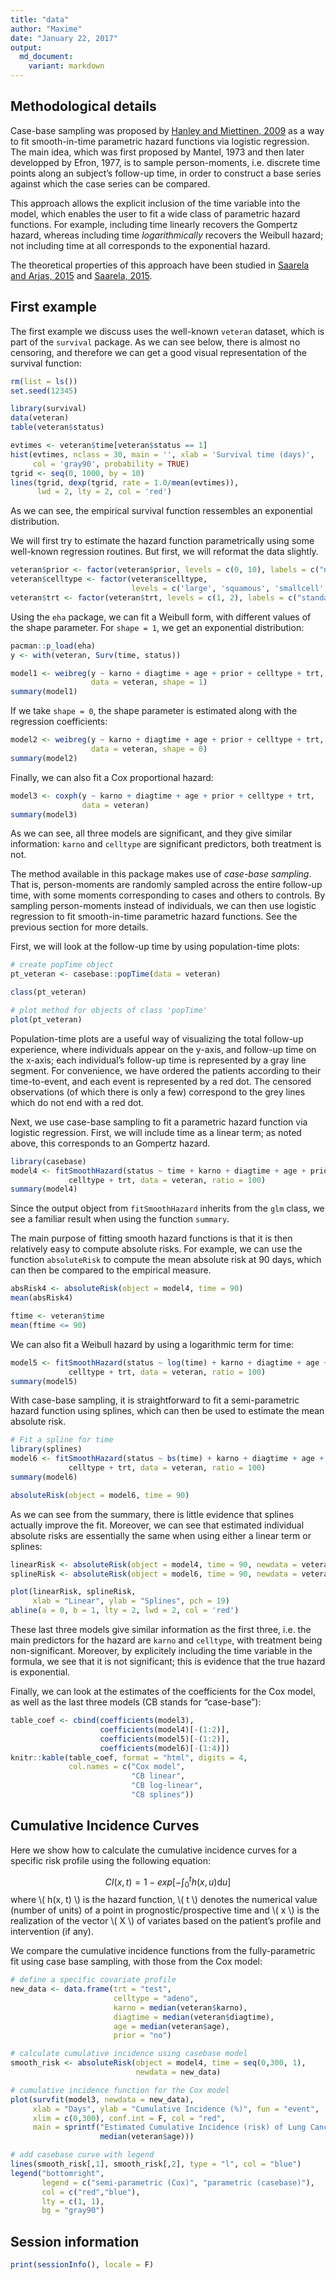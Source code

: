 ```yaml
---
title: "data"
author: "Maxime"
date: "January 22, 2017"
output:
  md_document:
    variant: markdown
---
```


## Methodological details

Case-base sampling was proposed by [Hanley and Miettinen, 2009](https://github.com/sahirbhatnagar/casebase/blob/master/references/Hanley_Miettinen-2009-Inter_J_of_Biostats.pdf) as a way to fit smooth-in-time parametric hazard functions via logistic regression. The main idea, which was first proposed by Mantel, 1973 and then later developped by Efron, 1977, is to sample person-moments, i.e. discrete time points along an subject's follow-up time, in order to construct a base series against which the case series can be compared. 

This approach allows the explicit inclusion of the time variable into the model, which enables the user to fit a wide class of parametric hazard functions. For example, including time linearly recovers the Gompertz hazard, whereas including time *logarithmically* recovers the Weibull hazard; not including time at all corresponds to the exponential hazard.

The theoretical properties of this approach have been studied in [Saarela and Arjas, 2015](https://github.com/sahirbhatnagar/casebase/blob/master/references/Saarela_et_al-2015-Scandinavian_Journal_of_Statistics.pdf) and [Saarela, 2015](https://github.com/sahirbhatnagar/casebase/blob/master/references/Saarela-2015-Lifetime_Data_Analysis.pdf).

## First example

The first example we discuss uses the well-known ```veteran``` dataset, which is part of the ```survival``` package. As we can see below, there is almost no censoring, and therefore we can get a good visual representation of the survival function:

```r
rm(list = ls())
set.seed(12345)

library(survival)
data(veteran)
table(veteran$status)

evtimes <- veteran$time[veteran$status == 1]
hist(evtimes, nclass = 30, main = '', xlab = 'Survival time (days)', 
     col = 'gray90', probability = TRUE)
tgrid <- seq(0, 1000, by = 10)
lines(tgrid, dexp(tgrid, rate = 1.0/mean(evtimes)), 
      lwd = 2, lty = 2, col = 'red')
```

As we can see, the empirical survival function ressembles an exponential distribution.

We will first try to estimate the hazard function parametrically using some well-known regression routines. But first, we will reformat the data slightly.

```r
veteran$prior <- factor(veteran$prior, levels = c(0, 10), labels = c("no","yes"))
veteran$celltype <- factor(veteran$celltype, 
                           levels = c('large', 'squamous', 'smallcell', 'adeno'))
veteran$trt <- factor(veteran$trt, levels = c(1, 2), labels = c("standard", "test"))
```

Using the ```eha``` package, we can fit a Weibull form, with different values of the shape parameter. For `shape = 1`, we get an exponential distribution:

```r
pacman::p_load(eha)
y <- with(veteran, Surv(time, status))

model1 <- weibreg(y ~ karno + diagtime + age + prior + celltype + trt, 
                  data = veteran, shape = 1)
summary(model1)
```

If we take `shape = 0`, the shape parameter is estimated along with the regression coefficients:

```r
model2 <- weibreg(y ~ karno + diagtime + age + prior + celltype + trt, 
                  data = veteran, shape = 0)
summary(model2)
```

Finally, we can also fit a Cox proportional hazard:

```r
model3 <- coxph(y ~ karno + diagtime + age + prior + celltype + trt, 
                data = veteran)
summary(model3)
```

As we can see, all three models are significant, and they give similar information: ```karno``` and ```celltype``` are significant predictors, both treatment is not.

The method available in this package makes use of *case-base sampling*. That is, person-moments are randomly sampled across the entire follow-up time, with some moments corresponding to cases and others to controls. By sampling person-moments instead of individuals, we can then use logistic regression to fit smooth-in-time parametric hazard functions. See the previous section for more details.

First, we will look at the follow-up time by using population-time plots:

```r
# create popTime object
pt_veteran <- casebase::popTime(data = veteran)

class(pt_veteran)

# plot method for objects of class 'popTime'
plot(pt_veteran)
```

Population-time plots are a useful way of visualizing the total follow-up experience, where individuals appear on the y-axis, and follow-up time on the x-axis; each individual's follow-up time is represented by a gray line segment. For convenience, we have ordered the patients according to their time-to-event, and each event is represented by a red dot. The censored observations (of which there is only a few) correspond to the grey lines which do not end with a red dot.

Next, we use case-base sampling to fit a parametric hazard function via logistic regression. First, we will include time as a linear term; as noted above, this corresponds to an Gompertz hazard.

```r
library(casebase)
model4 <- fitSmoothHazard(status ~ time + karno + diagtime + age + prior +
             celltype + trt, data = veteran, ratio = 100)
summary(model4)
```

Since the output object from ```fitSmoothHazard``` inherits from the ```glm``` class, we see a familiar result when using the function ```summary```.

The main purpose of fitting smooth hazard functions is that it is then relatively easy to compute absolute risks. For example, we can use the function ```absoluteRisk``` to compute the mean absolute risk at 90 days, which can then be compared to the empirical measure.

```r
absRisk4 <- absoluteRisk(object = model4, time = 90)
mean(absRisk4)

ftime <- veteran$time
mean(ftime <= 90)
```

We can also fit a Weibull hazard by using a logarithmic term for time:

```r
model5 <- fitSmoothHazard(status ~ log(time) + karno + diagtime + age + prior +
             celltype + trt, data = veteran, ratio = 100)
summary(model5)
```

With case-base sampling, it is straightforward to fit a semi-parametric hazard function using splines, which can then be used to estimate the mean absolute risk.

```r
# Fit a spline for time
library(splines)
model6 <- fitSmoothHazard(status ~ bs(time) + karno + diagtime + age + prior +
             celltype + trt, data = veteran, ratio = 100)
summary(model6)

absoluteRisk(object = model6, time = 90)
```

As we can see from the summary, there is little evidence that splines actually improve the fit. Moreover, we can see that estimated individual absolute risks are essentially the same when using either a linear term or splines:

```r
linearRisk <- absoluteRisk(object = model4, time = 90, newdata = veteran)
splineRisk <- absoluteRisk(object = model6, time = 90, newdata = veteran)

plot(linearRisk, splineRisk,
     xlab = "Linear", ylab = "Splines", pch = 19)
abline(a = 0, b = 1, lty = 2, lwd = 2, col = 'red')
```

These last three models give similar information as the first three, i.e. the main predictors for the hazard are ```karno``` and ```celltype```, with treatment being non-significant. Moreover, by explicitely including the time variable in the formula, we see that it is not significant; this is evidence that the true hazard is exponential. 

Finally, we can look at the estimates of the coefficients for the Cox model, as well as the last three models (CB stands for "case-base"):

```r
table_coef <- cbind(coefficients(model3), 
                    coefficients(model4)[-(1:2)], 
                    coefficients(model5)[-(1:2)], 
                    coefficients(model6)[-(1:4)])
knitr::kable(table_coef, format = "html", digits = 4,
             col.names = c("Cox model", 
                           "CB linear",
                           "CB log-linear",
                           "CB splines"))
```



## Cumulative Incidence Curves

Here we show how to calculate the cumulative incidence curves for a specific risk profile using the following equation:

$$ CI(x, t) = 1 - exp\left[ - \int_0^t h(x, u) \textrm{d}u \right] $$ 
where \\( h(x, t) \\) is the hazard function, \\( t \\) denotes the numerical value (number of units) of a point in prognostic/prospective time and \\( x \\) is the realization of the vector \\( X \\) of variates based on the patient's profile and intervention (if any).

We compare the cumulative incidence functions from the fully-parametric fit using case base sampling, with those from the Cox model:

```r
# define a specific covariate profile
new_data <- data.frame(trt = "test", 
                       celltype = "adeno", 
                       karno = median(veteran$karno), 
                       diagtime = median(veteran$diagtime),
                       age = median(veteran$age),
                       prior = "no")

# calculate cumulative incidence using casebase model
smooth_risk <- absoluteRisk(object = model4, time = seq(0,300, 1), 
                            newdata = new_data)

# cumulative incidence function for the Cox model
plot(survfit(model3, newdata = new_data),
     xlab = "Days", ylab = "Cumulative Incidence (%)", fun = "event",
     xlim = c(0,300), conf.int = F, col = "red", 
     main = sprintf("Estimated Cumulative Incidence (risk) of Lung Cancer\ntrt = test, celltype = adeno, karno = %g,\ndiagtime = %g, age = %g, prior = no", median(veteran$karno), median(veteran$diagtime), 
                    median(veteran$age)))

# add casebase curve with legend
lines(smooth_risk[,1], smooth_risk[,2], type = "l", col = "blue")
legend("bottomright", 
       legend = c("semi-parametric (Cox)", "parametric (casebase)"), 
       col = c("red","blue"),
       lty = c(1, 1), 
       bg = "gray90")
```



## Session information

```r
print(sessionInfo(), locale = F)
```


